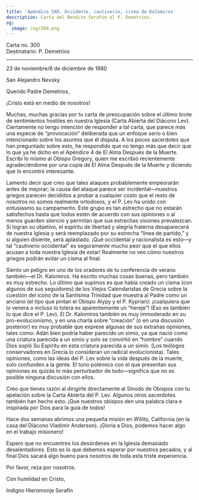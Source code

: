 ```yaml
---
title: 'Apéndice SAD, Occidente, cautiverio, cisma de Kalomiros'
description: Carta del Bendito Serafín al P. Demetrios.
og:
  image: /og/300.png
---
```


<div style={{textAlign:'right', fontFamily:'monospace'}}>Carta no. 300</div>
<div style={{textAlign:'left', fontFamily:'monospace'}}>Destinatario: P. Demetrios</div>

---

23 de noviembre/6 de diciembre de 1980

San Alejandro Nevsky

Querido Padre Demetrios,

¡Cristo está en medio de nosotros!

Muchas, muchas gracias por tu carta de preocupación sobre el último brote de sentimientos hostiles en nuestra Iglesia (Carta Abierta del Diácono Lev). Ciertamente no tengo intención de responder a tal carta, que parece más una especie de “provocación” deliberada que un enfoque serio o bien intencionado sobre los asuntos que él disputa. A los pocos sacerdotes que han preguntado sobre esto, he respondido que no tengo más que decir que lo que ya he dicho en el Apéndice 4 de El Alma Después de la Muerte. Escribí lo mismo al Obispo Gregory, quien me escribió recientemente agradeciéndome por una copia de El Alma Después de la Muerte y diciendo que lo encontró interesante.

Lamento decir que creo que tales ataques probablemente empeorarán antes de mejorar; la causa del ataque parece ser incidental—nuestros griegos parecen decididos a probar a cualquier costo que el resto de nosotros no somos realmente ortodoxos, y el P. Lev ha unido con entusiasmo su campamento. Este grupo es tan estrecho que no estarán satisfechos hasta que todos estén de acuerdo con sus opiniones o al menos guarden silencio y permitan que sus estrechas visiones prevalezcan. Si logran su objetivo, el espíritu de libertad y alegría fraterna desaparecerá de nuestra Iglesia y será reemplazado por su estrecha “línea de partido,” y si alguien disiente, será aplastado. ¡Qué occidental y racionalista es esto—y tal “cautiverio occidental” es seguramente mucho peor que el que ellos acusan a toda nuestra Iglesia de estar! Realmente no veo cómo nuestros griegos podrán evitar un cisma al final.

Siento un peligro en uno de los oradores de tu conferencia de verano también—el Dr. Kalomiros. Ha escrito muchas cosas buenas, pero también es muy estrecho. Lo último que supimos es que había creado un cisma (con algunos de sus seguidores) de los Viejos Calendaristas de Grecia sobre la cuestión del ícono de la Santísima Trinidad que muestra al Padre como un anciano (el tipo que pintan el Obispo Alypy y el P. Kyprian): ¡cualquiera que lo venera o incluso lo tolera es aparentemente un “hereje”! (Eso es también lo que dice el P. Lev). El Dr. Kalomiros también es muy immoderado en su pro-evolucionismo, y en una charla sobre “creación” (o en una discusión posterior) es muy probable que exprese algunas de sus extrañas opiniones, tales como: Adán bien podría haber parecido un simio, ya que nació como una criatura parecida a un simio y solo se convirtió en “hombre” cuando Dios sopló Su Espíritu en esta criatura parecida a un simio. (Los teólogos conservadores en Grecia lo consideran un radical evolucionista). Tales opiniones, como las ideas del P. Lev sobre la vida después de la muerte, solo confunden a la gente. El tono polémico con el que presentan sus opiniones es quizás lo más perturbador de todo—significa que no es posible ninguna discusión con ellos.

Creo que tienes razón al dirigirte directamente al Sínodo de Obispos con tu apelación sobre la Carta Abierta del P. Lev. Algunos otros sacerdotes también han hecho esto. ¡Que nuestros obispos den una palabra clara e inspirada por Dios para la guía de todos!

Hace dos semanas abrimos una pequeña misión en Willits, California (en la casa del Diácono Vladimir Anderson). ¡Gloria a Dios, podemos hacer algo en el trabajo misionero!

Espero que no encuentres los desórdenes en la Iglesia demasiado desalentadores. Esto es lo que debemos esperar por nuestros pecados, y al final Dios sacará algo bueno para nosotros de toda esta triste experiencia.

Por favor, reza por nosotros.

Con humildad en Cristo,

Indigno Hieromonje Serafín